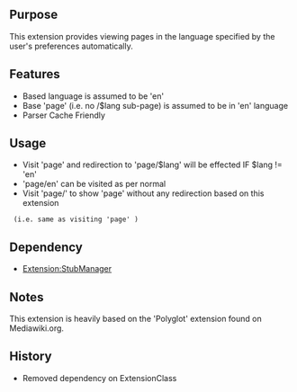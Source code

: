 {{Extension
|name        = AutoLanguage
|status      = stable
|type        = hook
|author      = [[user:jldupont|Jean-Lou Dupont]]
|image       =
|version     = 1.0.0
|update      =
|mediawiki   = 1.10, 1.11
|download    = [http://mediawiki.googlecode.com/svn/tags/AutoLanguage/ SVN]
|readme      =
|changelog   = See SVN ($Id$)
|description = This extension provides viewing pages in the language specified by the user's preferences automatically.
|parameters  =
|rights      =
|example     =
}} 
== Purpose==
This extension provides viewing pages in the language specified by the user's preferences automatically.

== Features ==
* Based language is assumed to be 'en'
* Base 'page' (i.e. no /$lang sub-page) is assumed to be in 'en' language
* Parser Cache Friendly

== Usage ==
* Visit 'page' and redirection to 'page/$lang' will be effected IF $lang != 'en'
* 'page/en' can be visited as per normal
* Visit 'page/' to show 'page' without any redirection based on this extension
  (i.e. same as visiting 'page' )

== Dependency ==
* [[Extension:StubManager]]

{{Pear|AutoLanguage}}

== Notes ==
This extension is heavily based on the 'Polyglot' extension found on Mediawiki.org.

== History ==
* Removed dependency on ExtensionClass
